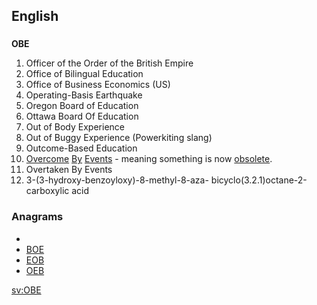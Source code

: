 {{also|obe|obe-}}
==English==

==={{initialism}}===
'''OBE'''
#Officer of the Order of the British Empire
#Office of Bilingual Education
#Office of Business Economics (US)
#Operating-Basis Earthquake
#Oregon Board of Education
#Ottawa Board Of Education
#Out of Body Experience
#Out of Buggy Experience (Powerkiting slang)
#Outcome-Based Education
#[[overcome|Overcome]] [[by|By]] [[event|Events]] - meaning something is now [[obsolete]].
#Overtaken By Events
#3-(3-hydroxy-benzoyloxy)-8-methyl-8-aza- bicyclo(3.2.1)octane-2-carboxylic acid

===Anagrams===
* {{alphagram|beo}}
* [[BOE#English|BOE]]
* [[EOB#English|EOB]]
* [[OEB#English|OEB]]


[[sv:OBE]]